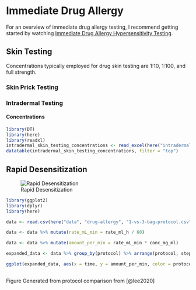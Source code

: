 # Immediate Drug Allergy

For an overview of immediate drug allergy testing, I recommend getting started by watching [Immediate Drug Allergy Hypersensitivity Testing](https://www.youtube.com/watch?v=R9yWxDY3YCA).

## Skin Testing

Concentrations typically employed for drug skin testing are 1:10, 1:100, and full strength.

### Skin Prick Testing

### Intradermal Testing

#### Concentrations

```r
library(DT)
library(here)
library(readxl)
intradermal_skin_testing_concentrations <- read_excel(here("intradermal-skin-testing-concentrations.xlsx"))
datatable(intradermal_skin_testing_concentrations, filter = "top")
```

## Rapid Desensitization

![Rapid Desensitization](images/drug-allergy/fig-desensitization-three-bag.png){#fig-rapid-desensitization fig-align="center"}

```r
library(ggplot2)
library(dplyr)
library(here)

data <- read.csv(here("data", "drug-allergy", "1-vs-3-bag-protocol.csv"))

data <- data %>% mutate(rate_mL_min = rate_ml_h / 60)

data <- data %>% mutate(amount_per_min = rate_mL_min * conc_mg_ml)

expanded_data <- data %>% group_by(protocol) %>% arrange(protocol, step) %>% mutate(start_time = lag(cumsum(time), default = 0),end_time = cumsum(time)) %>% rowwise() %>%do(data.frame(protocol = .$protocol, time = seq(.$start_time + 1, .$end_time),amount_per_min = .$amount_per_min)) %>% ungroup()

ggplot(expanded_data, aes(x = time, y = amount_per_min, color = protocol, fill=protocol)) + geom_area(alpha=0.5,position="identity") + geom_line(aes(color=protocol),size=1) + scale_fill_manual(values = c("gray50", "gray80")) + scale_color_manual(values = c("gray50", "gray80")) + labs(title = "Cumulative Dose Over Time", x = "Time (minutes)", y = "Rate (mg/min)") + theme_minimal() + theme(legend.title = element_blank()) + theme_classic()
                 
```

Figure Generated from protocol comparison from [@lee2020]
